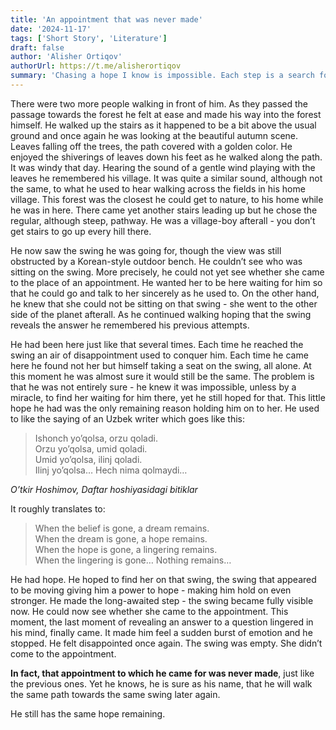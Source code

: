 ```yaml
---
title: 'An appointment that was never made'
date: '2024-11-17'
tags: ['Short Story', 'Literature']
draft: false
author: 'Alisher Ortiqov'
authorUrl: https://t.me/alisherortiqov
summary: 'Chasing a hope I know is impossible. Each step is a search for her, each empty seat a reminder that this appointment was never made, yet my heart keeps making it.'
---
```


There were two more people walking in front of him. As they passed the passage towards the forest he felt at ease and made his way into the forest himself. He walked up the stairs as it happened to be a bit above the usual ground and once again he was looking at the beautiful autumn scene. Leaves falling off the trees, the path covered with a golden color. He enjoyed the shiverings of leaves down his feet as he walked along the path. It was windy that day. Hearing the sound of a gentle wind playing with the leaves he remembered his village. It was quite a similar sound, although not the same, to what he used to hear walking across the fields in his home village. This forest was the closest he could get to nature, to his home while he was in here. There came yet another stairs leading up but he chose the regular, although steep, pathway. He was a village-boy afterall - you don’t get stairs to go up every hill there.

He now saw the swing he was going for, though the view was still obstructed by a Korean-style outdoor bench. He couldn’t see who was sitting on the swing. More precisely, he could not yet see whether she came to the place of an appointment. He wanted her to be here waiting for him so that he could go and talk to her sincerely as he used to. On the other hand, he knew that she could not be sitting on that swing - she went to the other side of the planet afterall. As he continued walking hoping that the swing reveals the answer he remembered his previous attempts.

He had been here just like that several times. Each time he reached the swing an air of disappointment used to conquer him. Each time he came here he found not her but himself taking a seat on the swing, all alone. At this moment he was almost sure it would still be the same. The problem is that he was not entirely sure - he knew it was impossible, unless by a miracle, to find her waiting for him there, yet he still hoped for that. This little hope he had was the only remaining reason holding him on to her. He used to like the saying of an Uzbek writer which goes like this:

> Ishonch yo’qolsa, orzu qoladi.  
> Orzu yo’qolsa, umid qoladi.  
> Umid yo’qolsa, ilinj qoladi.  
> Ilinj yo’qolsa… Hech nima qolmaydi…

_O’tkir Hoshimov, Daftar hoshiyasidagi bitiklar_

It roughly translates to:

> When the belief is gone, a dream remains.  
> When the dream is gone, a hope remains.  
> When the hope is gone, a lingering remains.  
> When the lingering is gone… Nothing remains…

He had hope. He hoped to find her on that swing, the swing that appeared to be moving giving him a power to hope - making him hold on even stronger. He made the long-awaited step - the swing became fully visible now. He could now see whether she came to the appointment. This moment, the last moment of revealing an answer to a question lingered in his mind, finally came. It made him feel a sudden burst of emotion and he stopped. He felt disappointed once again. The swing was empty. She didn’t come to the appointment.

**In fact, that appointment to which he came for was never made**, just like the previous ones. Yet he knows, he is sure as his name, that he will walk the same path towards the same swing later again.

He still has the same hope remaining.
